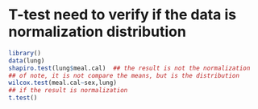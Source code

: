 # T-test need to verify if the data is normalization distribution
```r
library()
data(lung)
shapiro.test(lung$meal.cal)  ## the result is not the normalization
## of note, it is not compare the means, but is the distribution
wilcox.test(meal.cal~sex,lung)
## if the result is normalization
t.test()
```
